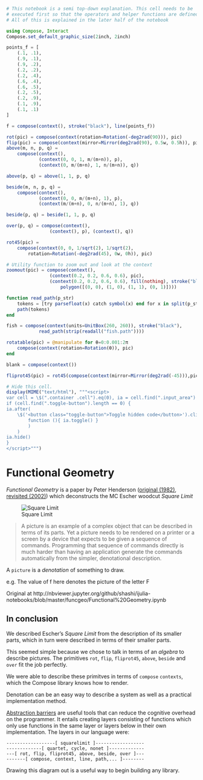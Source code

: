 ```julia
# This notebook is a semi top-down explanation. This cell needs to be
# executed first so that the operators and helper functions are defined
# All of this is explained in the later half of the notebook

using Compose, Interact
Compose.set_default_graphic_size(2inch, 2inch)

points_f = [
    (.1, .1),
    (.9, .1),
    (.9, .2),
    (.2, .2),
    (.2, .4),
    (.6, .4),
    (.6, .5),
    (.2, .5),
    (.2, .9),
    (.1, .9),
    (.1, .1)
]

f = compose(context(), stroke("black"), line(points_f))

rot(pic) = compose(context(rotation=Rotation(-deg2rad(90))), pic)
flip(pic) = compose(context(mirror=Mirror(deg2rad(90), 0.5w, 0.5h)), pic)
above(m, n, p, q) =
    compose(context(),
            (context(0, 0, 1, m/(m+n)), p),
            (context(0, m/(m+n), 1, n/(m+n)), q))

above(p, q) = above(1, 1, p, q)

beside(m, n, p, q) =
    compose(context(),
            (context(0, 0, m/(m+n), 1), p),
            (context(m/(m+n), 0, n/(m+n), 1), q))

beside(p, q) = beside(1, 1, p, q)

over(p, q) = compose(context(),
                (context(), p), (context(), q))

rot45(pic) =
    compose(context(0, 0, 1/sqrt(2), 1/sqrt(2),
        rotation=Rotation(-deg2rad(45), 0w, 0h)), pic)

# Utility function to zoom out and look at the context
zoomout(pic) = compose(context(),
                (context(0.2, 0.2, 0.6, 0.6), pic),
                (context(0.2, 0.2, 0.6, 0.6), fill(nothing), stroke("black"), strokedash([0.5mm, 0.5mm]),
                    polygon([(0, 0), (1, 0), (1, 1), (0, 1)])))

function read_path(p_str)
    tokens = [try parsefloat(x) catch symbol(x) end for x in split(p_str, r"[\s,]+")]
    path(tokens)
end

fish = compose(context(units=UnitBox(260, 260)), stroke("black"),
            read_path(strip(readall("fish.path"))))

rotatable(pic) = @manipulate for θ=0:0.001:2π
    compose(context(rotation=Rotation(θ)), pic)
end

blank = compose(context())

fliprot45(pic) = rot45(compose(context(mirror=Mirror(deg2rad(-45))),pic))

# Hide this cell.
display(MIME("text/html"), """<script>
var cell = \$(".container .cell").eq(0), ia = cell.find(".input_area")
if (cell.find(".toggle-button").length == 0) {
ia.after(
    \$('<button class="toggle-button">Toggle hidden code</button>').click(
        function (){ ia.toggle() }
        )
    )
ia.hide()
}
</script>""")
```

# Functional Geometry
*Functional Geometry* is a paper by Peter Henderson ([original (1982)](users.ecs.soton.ac.uk/peter/funcgeo.pdf), [revisited (2002)](https://cs.au.dk/~hosc/local/HOSC-15-4-pp349-365.pdf)) which deconstructs the MC Escher woodcut *Square Limit*

![Square Limit](http://i.imgur.com/LjRzmNM.png)


> A picture is an example of a complex object that can be described in terms of its parts.
Yet a picture needs to be rendered on a printer or a screen by a device that expects to
be given a sequence of commands. Programming that sequence of commands directly is
much harder than having an application generate the commands automatically from the
simpler, denotational description.


A `picture` is a *denotation* of something to draw.

e.g. The value of f here denotes the picture of the letter F


Original at http://nbviewer.jupyter.org/github/shashi/ijulia-notebooks/blob/master/funcgeo/Functional%20Geometry.ipynb


## In conclusion

We described Escher's *Square Limit* from the description of its smaller parts, which in turn were described in terms of their smaller parts.

This seemed simple because we chose to talk in terms of an *algebra* to describe pictures. The primitives `rot`, `flip`, `fliprot45`, `above`, `beside` and `over` fit the job perfectly.

We were able to describe these primitves in terms of `compose` `contexts`, which the Compose library knows how to render.

Denotation can be an easy way to describe a system as well as a practical implementation method.

[Abstraction barriers](https://mitpress.mit.edu/sicp/full-text/sicp/book/node29.html) are useful tools that can reduce the cognitive overhead on the programmer. It entails creating layers consisting of functions which only use functions in the same layer or layers below in their own implementation. The layers in our language were:

    ------------------[ squarelimit ]------------------
    -------------[ quartet, cycle, nonet ]-------------
    ---[ rot, flip, fliprot45, above, beside, over ]---
    -------[ compose, context, line, path,... ]--------
    
Drawing this diagram out is a useful way to begin building any library.

